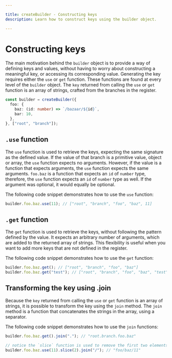 ```yaml
---

title: createBuilder - Constructing keys
description: Learn how to construct keys using the builder object.

---
```


# Constructing keys

The main motivation behind the `builder` object is to provide a way of defining keys and values, without having to worry about constructing a meaningful key, or accessing its corresponding value. Generating the key requires either the `use` or `get` function. These functions are found at every level of the `builder` object. The `key` returned from calling the `use` or `get` function is an array of strings, crafted from the branches in the register.

```typescript copy
const builder = createBuilder({
  foo: {
    baz: (id: number) => `/bazaar/${id}`,
    bar: 10,
  },
}, ["root", "branch"]);
```
  

## `.use` function

The `use` function is used to retrieve the keys, expecting the same signature as the defined value. If the value of that branch is a primitive value, object or array, the `use` function expects no arguments. However, if the value is a function that expects arguments, the `use` function expects the same arguments. `foo.baz` is a function that expects an `id` of `number` type, therefore, the `use` function expects an `id` of `number` type as well. If the argument was optional, it would equally be optional.

The following code snippet demonstrates how to use the `use` function:

```typescript copy
builder.foo.baz.use(11); // ["root", "branch", "foo", "baz", 11]
```

## `.get` function

The `get` function is used to retrieve the keys, without following the pattern defined by the value. It expects an arbitrary number of arguments, which are added to the returned array of strings. This flexibility is useful when you want to add more keys that are not defined in the register.

The following code snippet demonstrates how to use the `get` function:

```typescript copy
builder.foo.baz.get(); // ["root", "branch", "foo", "baz"]
builder.foo.baz.get("test"); // ["root", "branch", "foo", "baz", "test"]
```

## Transforming the key using .join

Because the `key` returned from calling the `use` or `get` function is an array of strings, it is possible to transform the key using the `join` method. The `join` method is a function that concatenates the strings in the array, using a separator.

The following code snippet demonstrates how to use the `join` functions:

```typescript copy
builder.foo.baz.get().join("."); // "root.branch.foo.baz"

// notice the `slice` function is used to remove the first two elements of the array.
builder.foo.baz.use(11).slice(2).join("/"); // "foo/baz/11"
```
